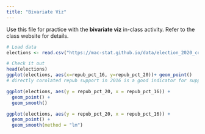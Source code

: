 ```yaml
---
title: "Bivariate Viz"
---
```


Use this file for practice with the **bivariate viz** in-class activity.  Refer to the class website for details.
```r
# Load data
elections <- read.csv("https://mac-stat.github.io/data/election_2020_county.csv")

# Check it out
head(elections)
ggplot(elections, aes(x=repub_pct_16, y=repub_pct_20))+ geom_point()
# directly corolated repub support in 2016 is a good indicator for support in 2020, some drifting points imply growin support from 2016-2020
```

```r
ggplot(elections, aes(y = repub_pct_20, x = repub_pct_16)) +
  geom_point() +
  geom_smooth()
```

```r
ggplot(elections, aes(y = repub_pct_20, x = repub_pct_16)) +
  geom_point() +
  geom_smooth(method = "lm")
```

